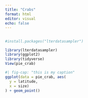 ```yaml
---
title: "Crabs"
format: html
editor: visual
echo: false
---
```


## 

```r
#install.packages("lterdatasampler")
```

```r

library(lterdatasampler)
library(ggplot2)
library(tidyverse)
View(pie_crab)
```

```r
#| fig-cap: "this is my caption"
ggplot(data = pie_crab, aes(
  y = latitude, 
  x = size)
) + geom_point()
  
    
```
